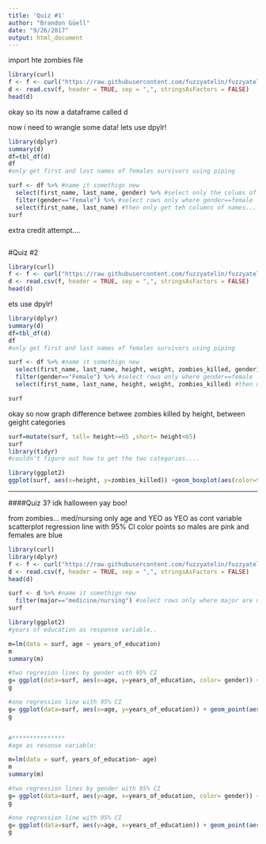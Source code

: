 ```yaml
---
title: 'Quiz #1'
author: "Brandon Güell"
date: "9/26/2017"
output: html_document
---
```


import hte zombies file
```r
library(curl)
f <- f <- curl("https://raw.githubusercontent.com/fuzzyatelin/fuzzyatelin.github.io/master/AN597_Fall17/zombies.csv")
d <- read.csv(f, header = TRUE, sep = ",", stringsAsFactors = FALSE)
head(d)

```
okay so its now a dataframe called d

now i need to wrangle some data!
lets use dpylr!
```r
library(dplyr)
summary(d)
df=tbl_df(d)
df
#only get first and last names of females survivors using piping

surf <- df %>% #name it somethign new
  select(first_name, last_name, gender) %>% #select only the colums of names and gender
  filter(gender=="Female") %>% #select rows only where gender==female
  select(first_name, last_name) #then only get teh columns of names... propbably could have done filter FIRST and then this.. but this works i think...
surf

```
extra credit attempt....
```r
```


#Quiz #2
```r
library(curl)
f <- f <- curl("https://raw.githubusercontent.com/fuzzyatelin/fuzzyatelin.github.io/master/AN597_Fall17/zombies.csv")
d <- read.csv(f, header = TRUE, sep = ",", stringsAsFactors = FALSE)
head(d)

```
ets use dpylr!
```r
library(dplyr)
summary(d)
df=tbl_df(d)
df
#only get first and last names of females survivors using piping

surf <- df %>% #name it somethign new
  select(first_name, last_name, height, weight, zombies_killed, gender) %>% #select only the colums of names and gender
  filter(gender=="Female") %>% #select rows only where gender==female
  select(first_name, last_name, height, weight, zombies_killed) #then only get teh columns of names... propbably could have done filter FIRST and then this.. but this works i think...

surf
```


okay so now graph difference betwee zombies killed by height, between geight categories

```r
surf=mutate(surf, tall= height>=65 ,short= height<65)
surf
library(tidyr)
#couldn't figure out how to get the two categories....

library(ggplot2)
ggplot(surf, aes(x=height, y=zombies_killed)) +geom_boxplot(aes(color=tall)) #sorta worked.... lol 
```



************************************
####Quiz 3? idk halloween yay boo!

from zombies...
med/nursing only
age and YEO as YEO as cont variable
scatterplot regression line with 95% CI
color points so males are pink and females are blue

```r
library(curl)
library(dplyr)
f <- f <- curl("https://raw.githubusercontent.com/fuzzyatelin/fuzzyatelin.github.io/master/AN597_Fall17/zombies.csv")
d <- read.csv(f, header = TRUE, sep = ",", stringsAsFactors = FALSE)
head(d)

surf <- d %>% #name it somethign new
  filter(major=="medicine/nursing") #select rows only where major are nursing/medicine
surf

library(ggplot2)
#years of education as response variable..

m=lm(data = surf, age ~ years_of_education)
m
summary(m)

#two regresion lines by gender with 95% CI
g= ggplot(data=surf, aes(x=age, y=years_of_education, color= gender)) + geom_point() + geom_smooth(method="lm", formula = y ~ x)
g

#one regression line with 95% CI
g= ggplot(data=surf, aes(x=age, y=years_of_education)) + geom_point(aes(color=gender)) + geom_smooth(method="lm", formula = y ~ x)
g


#***************
#age as resonse variable:

m=lm(data = surf, years_of_education~ age)
m
summary(m)

#two regression lines by gender with 95% CI
g= ggplot(data=surf, aes(y=age, x=years_of_education, color= gender)) + geom_point() + geom_smooth(method="lm", formula = y ~ x)
g

#one regression line with 95% CI
g= ggplot(data=surf, aes(y=age, x=years_of_education)) + geom_point(aes(color=gender)) + geom_smooth(method="lm", formula = y ~ x)
g


```

